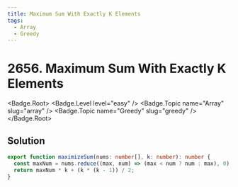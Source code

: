 ```yaml
---
title: Maximum Sum With Exactly K Elements
tags:
  - Array
  - Greedy
---
```


# 2656. Maximum Sum With Exactly K Elements

<Badge.Root>
  <Badge.Level level="easy" />
  <Badge.Topic name="Array" slug="array" />
  <Badge.Topic name="Greedy" slug="greedy" />
</Badge.Root>

## Solution

```typescript filename="solution.ts" copy
export function maximizeSum(nums: number[], k: number): number {
  const maxNum = nums.reduce((max, num) => (max < num ? num : max), 0);
  return maxNum * k + (k * (k - 1)) / 2;
}
```

<ProblemLink
  codingSite="leetcode"
  href="https://leetcode.com/problems/maximum-sum-with-exactly-k-elements"
  title="Maximum Sum With Exactly K Elements"
/>

